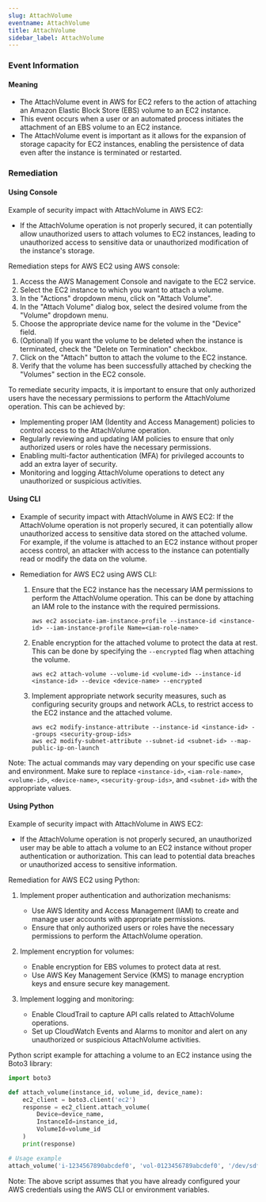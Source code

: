 ```yaml
--- 
slug: AttachVolume
eventname: AttachVolume
title: AttachVolume
sidebar_label: AttachVolume
---
```

                       
### Event Information

#### Meaning

- The AttachVolume event in AWS for EC2 refers to the action of attaching an Amazon Elastic Block Store (EBS) volume to an EC2 instance.
- This event occurs when a user or an automated process initiates the attachment of an EBS volume to an EC2 instance.
- The AttachVolume event is important as it allows for the expansion of storage capacity for EC2 instances, enabling the persistence of data even after the instance is terminated or restarted.

### Remediation

#### Using Console

Example of security impact with AttachVolume in AWS EC2:
- If the AttachVolume operation is not properly secured, it can potentially allow unauthorized users to attach volumes to EC2 instances, leading to unauthorized access to sensitive data or unauthorized modification of the instance's storage.

Remediation steps for AWS EC2 using AWS console:
1. Access the AWS Management Console and navigate to the EC2 service.
2. Select the EC2 instance to which you want to attach a volume.
3. In the "Actions" dropdown menu, click on "Attach Volume".
4. In the "Attach Volume" dialog box, select the desired volume from the "Volume" dropdown menu.
5. Choose the appropriate device name for the volume in the "Device" field.
6. (Optional) If you want the volume to be deleted when the instance is terminated, check the "Delete on Termination" checkbox.
7. Click on the "Attach" button to attach the volume to the EC2 instance.
8. Verify that the volume has been successfully attached by checking the "Volumes" section in the EC2 console.

To remediate security impacts, it is important to ensure that only authorized users have the necessary permissions to perform the AttachVolume operation. This can be achieved by:
- Implementing proper IAM (Identity and Access Management) policies to control access to the AttachVolume operation.
- Regularly reviewing and updating IAM policies to ensure that only authorized users or roles have the necessary permissions.
- Enabling multi-factor authentication (MFA) for privileged accounts to add an extra layer of security.
- Monitoring and logging AttachVolume operations to detect any unauthorized or suspicious activities.

#### Using CLI

- Example of security impact with AttachVolume in AWS EC2: If the AttachVolume operation is not properly secured, it can potentially allow unauthorized access to sensitive data stored on the attached volume. For example, if the volume is attached to an EC2 instance without proper access control, an attacker with access to the instance can potentially read or modify the data on the volume.

- Remediation for AWS EC2 using AWS CLI:
  1. Ensure that the EC2 instance has the necessary IAM permissions to perform the AttachVolume operation. This can be done by attaching an IAM role to the instance with the required permissions.
     ```
     aws ec2 associate-iam-instance-profile --instance-id <instance-id> --iam-instance-profile Name=<iam-role-name>
     ```

  2. Enable encryption for the attached volume to protect the data at rest. This can be done by specifying the `--encrypted` flag when attaching the volume.
     ```
     aws ec2 attach-volume --volume-id <volume-id> --instance-id <instance-id> --device <device-name> --encrypted
     ```

  3. Implement appropriate network security measures, such as configuring security groups and network ACLs, to restrict access to the EC2 instance and the attached volume.
     ```
     aws ec2 modify-instance-attribute --instance-id <instance-id> --groups <security-group-ids>
     aws ec2 modify-subnet-attribute --subnet-id <subnet-id> --map-public-ip-on-launch
     ```

Note: The actual commands may vary depending on your specific use case and environment. Make sure to replace `<instance-id>`, `<iam-role-name>`, `<volume-id>`, `<device-name>`, `<security-group-ids>`, and `<subnet-id>` with the appropriate values.

#### Using Python

Example of security impact with AttachVolume in AWS EC2:
- If the AttachVolume operation is not properly secured, an unauthorized user may be able to attach a volume to an EC2 instance without proper authentication or authorization. This can lead to potential data breaches or unauthorized access to sensitive information.

Remediation for AWS EC2 using Python:
1. Implement proper authentication and authorization mechanisms:
   - Use AWS Identity and Access Management (IAM) to create and manage user accounts with appropriate permissions.
   - Ensure that only authorized users or roles have the necessary permissions to perform the AttachVolume operation.

2. Implement encryption for volumes:
   - Enable encryption for EBS volumes to protect data at rest.
   - Use AWS Key Management Service (KMS) to manage encryption keys and ensure secure key management.

3. Implement logging and monitoring:
   - Enable CloudTrail to capture API calls related to AttachVolume operations.
   - Set up CloudWatch Events and Alarms to monitor and alert on any unauthorized or suspicious AttachVolume activities.

Python script example for attaching a volume to an EC2 instance using the Boto3 library:

```python
import boto3

def attach_volume(instance_id, volume_id, device_name):
    ec2_client = boto3.client('ec2')
    response = ec2_client.attach_volume(
        Device=device_name,
        InstanceId=instance_id,
        VolumeId=volume_id
    )
    print(response)

# Usage example
attach_volume('i-1234567890abcdef0', 'vol-0123456789abcdef0', '/dev/sdf')
```

Note: The above script assumes that you have already configured your AWS credentials using the AWS CLI or environment variables.


 